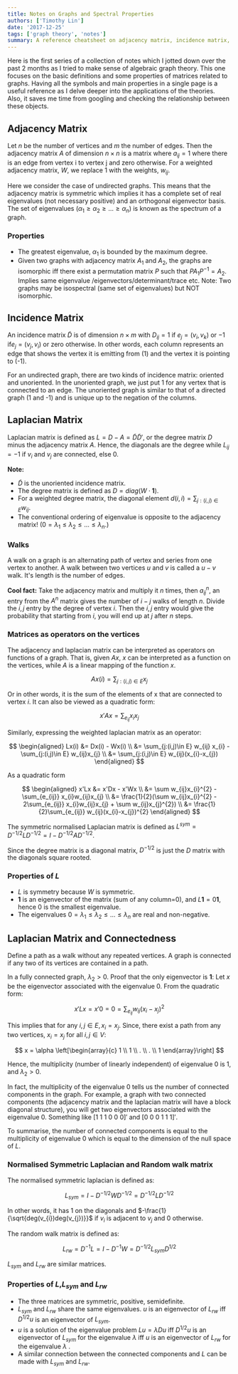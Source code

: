 ```yaml
---
title: Notes on Graphs and Spectral Properties
authors: ['Timothy Lin']
date: '2017-12-25'
tags: ['graph theory', 'notes']
summary: A reference cheatsheet on adjacency matrix, incidence matrix, laplacian matrix and the basics of algebraic graph theory
---
```


Here is the first series of a collection of notes which I jotted down over the past 2 months as I tried to make sense of algebraic graph theory. This one focuses on the basic definitions and some properties of matrices related to graphs. Having all the symbols and main properties in a single page is a useful reference as I delve deeper into the applications of the theories. Also, it saves me time from googling and checking the relationship between these objects.

## Adjacency Matrix

Let $n$ be the number of vertices and $m$ the number of edges. Then the adjacency matrix $A$ of dimension $n \times n$ is a matrix where $a_{ij}=1$ where there is an edge from vertex i to vertex j and zero otherwise. For a weighted adjacency matrix, $W$, we replace 1 with the weights, $w_{ij}$.

Here we consider the case of undirected graphs. This means that the adjacency matrix is symmetric which implies it has a complete set of real eigenvalues (not necessary positive) and an orthogonal eigenvector basis. The set of eigenvalues ($\alpha_{1} \geq \alpha_{2} \geq ... \geq \alpha_{n}$) is known as the spectrum of a graph.

### Properties

- The greatest eigenvalue, $\alpha_{1}$ is bounded by the maximum degree.
- Given two graphs with adjacency matrix $A_{1}$ and $A_{2}$, the graphs are isomorphic iff there exist a permutation matrix $P$ such that $PA_{1}P^{-1}=A_{2}$. Implies same eigenvalue /eigenvectors/determinant/trace etc. Note: Two graphs may be isospectral (same set of eigenvalues) but NOT isomorphic.

## Incidence Matrix

An incidence matrix $\tilde{D}$ is of dimension $n \times m$ with $D_{ij}=1$ if $e_{j} = (v_{i},v_{k})$ or $-1$ if$e_{j} = (v_{j},v_{i})$ or zero otherwise. In other words, each column represents an edge that shows the vertex it is emitting from (1) and the vertex it is pointing to (-1).

For an undirected graph, there are two kinds of incidence matrix: oriented and unoriented. In the unoriented graph, we just put 1 for any vertex that is connected to an edge. The unoriented graph is similar to that of a directed graph (1 and -1) and is unique up to the negation of the columns.

## Laplacian Matrix

Laplacian matrix is defined as $L = D - A = \tilde{D}\tilde{D}'$, or the degree matrix $D$ minus the adjacency matrix $A$. Hence, the diagonals are the degree while $L_{ij}=-1$ if $v_{i}$ and $v_{j}$ are connected, else 0.

**Note:**

- $\tilde{D}$ is the unoriented incidence matrix.
- The degree matrix is defined as $D = diag(W \cdot \mathbf{1})$.
- For a weighted degree matrix, the diagonal element $d(i,i) = \sum_{j:(i,j)\in E} w_{ij}$.
- The conventional ordering of eigenvalue is opposite to the adjacency matrix! ($0=\lambda_{1} \leq \lambda_{2} \leq ... \leq \lambda_{n}$.)

### Walks

A walk on a graph is an alternating path of vertex and series from one vertex to another. A walk between two vertices $u$ and $v$ is called a $u-v$ walk. It's length is the number of edges.

**Cool fact:** Take the adjacency matrix and multiply it $n$ times, then $a^{n}_{ij}$, an entry from the $A^{n}$ matrix gives the number of $i-j$ walks of length $n$. Divide the $i,j$ entry by the degree of vertex $i$. Then the $i,j$ entry would give the probability that starting from $i$, you will end up at $j$ after $n$ steps.

### Matrices as operators on the vertices

The adjacency and laplacian matrix can be interpreted as operators on functions of a graph. That is, given $Ax$, $x$ can be interpreted as a function on the vertices, while $A$ is a linear mapping of the function $x$.

$$
Ax(i) = \sum_{j:(i,j)\in E} x_{j}
$$

Or in other words, it is the sum of the elements of x that are connected to vertex $i$. It can also be viewed as a quadratic form:

$$
x'Ax = \sum_{e_{ij}} x_{i}x_{j}
$$

Similarly, expressing the weighted laplacian matrix as an operator:

$$
\begin{aligned}
Lx(i) &= Dx(i) - Wx(i) \\
&= \sum_{j:(i,j)\in E} w_{ij} x_{i} - \sum_{j:(i,j)\in E} w_{ij}x_{j}  \\
&= \sum_{j:(i,j)\in E} w_{ij}(x_{i}-x_{j})
\end{aligned}
$$

As a quadratic form

$$
\begin{aligned}
x'Lx &= x'Dx - x'Wx \\
&= \sum w_{ij}x_{i}^{2} - \sum_{e_{ij}} x_{i}w_{ij}x_{j} \\
&= \frac{1}{2}(\sum w_{ij}x_{i}^{2} - 2\sum_{e_{ij}} x_{i}w_{ij}x_{j} + \sum w_{ij}x_{j}^{2}) \\
&= \frac{1}{2}\sum_{e_{ij}} w_{ij}(x_{i}-x_{j})^{2}
\end{aligned}
$$

The symmetric normalised Laplacian matrix is defined as $L^{sym} = D^{-1/2}LD^{-1/2} = I - D^{-1/2}AD^{-1/2}$.

Since the degree matrix is a diagonal matrix, $D^{-1/2}$ is just the $D$ matrix with the diagonals square rooted.

### Properties of $L$

- $L$ is symmetry because $W$ is symmetric.
- $\mathbf{1}$ is an eigenvector of the matrix (sum of any column=0), and $L\mathbf{1} = 0\mathbf{1}$, hence 0 is the smallest eigenvalue.
- The eigenvalues $0=\lambda_{1} \leq \lambda_{2} \leq ... \leq \lambda_{n}$ are real and non-negative.

## Laplacian Matrix and Connectedness

Define a path as a walk without any repeated vertices. A graph is connected if any two of its vertices are contained in a path.

In a fully connected graph, $\lambda_{2}>0$. Proof that the only eigenvector is $\mathbf{1}$: Let $x$ be the eigenvector associated with the eigenvalue 0. From the quadratic form:

$$
x'Lx = x'0 = 0 = \sum_{e_{ij}} w_{ij}(x_{i}-x_{j})^{2}
$$

This implies that for any ${i,j} \in E, x_{i} = x_{j}$. Since, there exist a path from any two vertices, $x_{i} = x_{j}$ for all $i,j \in V$:

$$
x = \alpha
\left[\begin{array}{c}
1 \\
1 \\
. \\
. \\
1
\end{array}\right]
$$

Hence, the multiplicity (number of linearly independent) of eigenvalue 0 is 1, and $\lambda_{2} > 0$.

In fact, the multiplicity of the eigenvalue 0 tells us the number of connected components in the graph. For example, a graph with two connected components (the adjacency matrix and the laplacian matrix will have a block diagonal structure), you will get two eigenvectors associated with the eigenvalue 0. Something like $[1~1~1~0~0~0]'$ and $[0~0~0~1~1~1]'$.

To summarise, the number of connected components is equal to the multiplicity of eigenvalue 0 which is equal to the dimension of the null space of $L$.

### Normalised Symmetric Laplacian and Random walk matrix

The normalised symmetric laplacian is defined as:

$$
L_{sym} = I - D^{-1/2}WD^{-1/2} = D^{-1/2}LD^{-1/2}
$$

In other words, it has 1 on the diagonals and $-\frac{1}{\sqrt{deg(v_{i})deg(v_{j})}}$ if $v_{i}$ is adjacent to $v_{j}$ and 0 otherwise.

The random walk matrix is defined as:

$$
L_{rw} = D^{-1}L = I - D^{-1}W = D^{-1/2}L_{sym}D^{1/2}
$$

$L_{sym}$ and $L_{rw}$ are similar matrices.

### Properties of $L$,$L_{sym}$ and $L_{rw}$

- The three matrices are symmetric, positive, semidefinite.
- $L_{sym}$ and $L_{rw}$ share the same eigenvalues. $u$ is an eigenvector of $L_{rw}$ iff $D^{1/2}u$ is an eigenvector of $L_{sym}$.
- $u$ is a solution of the eigenvalue problem $Lu = \lambda Du$ iff $D^{1/2}u$ is an eigenvector of $L_{sym}$ for the eigenvalue $\lambda$ iff $u$ is an eigenvector of $L_{rw}$ for the eigenvalue $\lambda$ .
- A similar connection between the connected components and $L$ can be made with $L_{sym}$ and $L_{rw}$.
